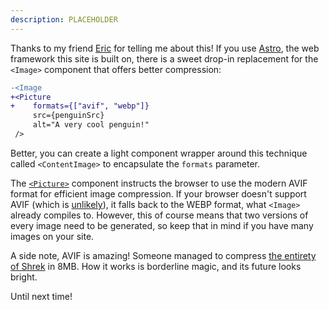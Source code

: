 ```yaml
---
description: PLACEHOLDER
---
```


Thanks to my friend [Eric](https://ericswpark.com/) for telling me about this! If you use [Astro](https://astro.build/), the web framework this site is built on, there is a sweet drop-in replacement for the `<Image>` component that offers better compression:

```diff
-<Image
+<Picture
+    formats={["avif", "webp"]}
     src={penguinSrc}
     alt="A very cool penguin!"
 />
```

Better, you can create a light component wrapper around this technique called `<ContentImage>` to encapsulate the `formats` parameter.

The [`<Picture>`](https://docs.astro.build/en/guides/images/#create-responsive-images-with-the-picture--component) component instructs the browser to use the modern AVIF format for efficient image compression. If your browser doesn't support AVIF (which is [unlikely](https://caniuse.com/?search=avif)), it falls back to the WEBP format, what `<Image>` already compiles to. However, this of course means that two versions of every image need to be generated, so keep that in mind if you have many images on your site.

A side note, AVIF is amazing! Someone managed to compress [the entirety of Shrek](https://www.reddit.com/r/AV1/comments/msb74a/shrek_but_its_8mb_again/) in 8MB. How it works is borderline magic, and its future looks bright.

Until next time!
